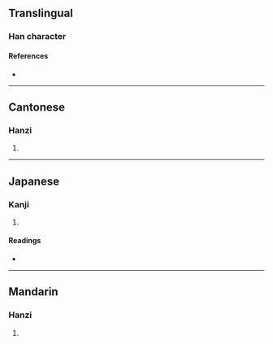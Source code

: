 {{character info/new}}
==Translingual==

===Han character===
{{Han char|rn=50|rad=巾|as=13|sn=16|four=46294|canj=LBRRD|ids=⿰巾喿}}

====References====
* {{Han ref|kx=0337.080|dkj=09102|dj=0644.100|hdz=10756.020|uh=5E67|ud=24167|bh=E96B|bd=59755}}

----

==Cantonese==

===Hanzi===
{{yue-hanzi|jyut=[[ciu1]], [[ciu4]]|y=chiu1, chiu4}}

# {{defn|lang=yue|sort=巾13}}

----

==Japanese==

===Kanji===
{{ja-kanji|grade=|rs=巾13}}

# {{defn|lang=ja|sort=巾13}}

====Readings====
* {{ja-readings|on=[[せう]] (seu), [[さう]] (sau), [[そう]] (sō)|kun=[[ずきん]] (zukin), [[はちまき]] (hachimaki)}}

----

==Mandarin==

===Hanzi===
{{cmn-hanzi|pin=[[qiāo]] ([[qiao1]])|wg=ch'iao<sup>1</sup>}}

# {{defn|lang=cmn|sort=巾13}}